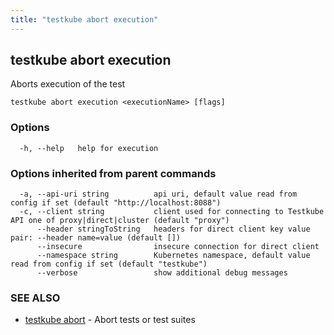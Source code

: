 ```yaml
---
title: "testkube abort execution"
---
```



<LegacyWarning />

## testkube abort execution

Aborts execution of the test

```
testkube abort execution <executionName> [flags]
```

### Options

```
  -h, --help   help for execution
```

### Options inherited from parent commands

```
  -a, --api-uri string          api uri, default value read from config if set (default "http://localhost:8088")
  -c, --client string           client used for connecting to Testkube API one of proxy|direct|cluster (default "proxy")
      --header stringToString   headers for direct client key value pair: --header name=value (default [])
      --insecure                insecure connection for direct client
      --namespace string        Kubernetes namespace, default value read from config if set (default "testkube")
      --verbose                 show additional debug messages
```

### SEE ALSO

* [testkube abort](testkube-abort.mdx)	 - Abort tests or test suites

